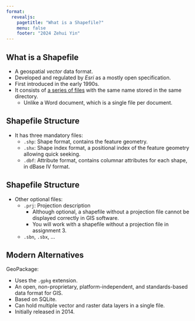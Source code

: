 ```yaml
---
format: 
  revealjs:
    pagetitle: "What is a Shapefile?"
    menu: false
    footer: "2024 Zehui Yin"
---
```


## What is a Shapefile

- A geospatial *vector* data format.
- Developed and regulated by *Esri* as a mostly open specification.
- First introduced in the early 1990s.
- It consists of <u>a series of files</u> with the same name stored in the same directory.
  - Unlike a Word document, which is a single file per document.

## Shapefile Structure

- It has three mandatory files:
  - `.shp`: Shape format, contains the feature geometry.
  - `.shx`: Shape index format, a positional index of the feature geometry allowing quick seeking.
  - `.dbf`: Attribute format, contains columnar attributes for each shape, in dBase IV format.
  
## Shapefile Structure

- Other optional files:
  - `.prj`: Projection description
    - Although optional, a shapefile without a projection file cannot be displayed correctly in GIS software.
    - You will work with a shapefile without a projection file in assignment 3.
  - `.sbn`, `.sbx`, ...

## Modern Alternatives

GeoPackage:

- Uses the `.gpkg` extension.
- An open, non-proprietary, platform-independent, and standards-based data format for GIS.
- Based on SQLite.
- Can hold multiple vector and raster data layers in a single file.
- Initially released in 2014.

